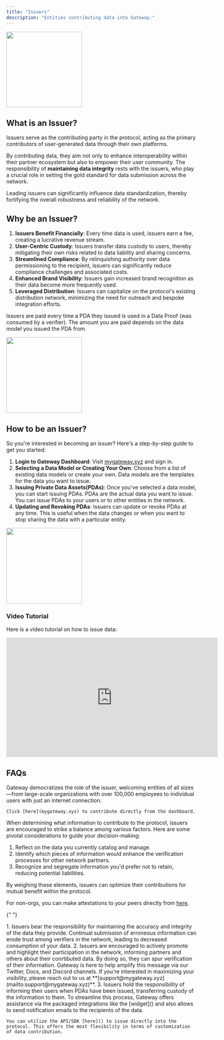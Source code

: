 ```yaml
---
title: "Issuers"
description: "Entities contributing data into Gateway."
---
```


<img height="200" src="/assets/roles/issuers-intro.png" />

## What is an Issuer?

Issuers serve as the contributing party in the protocol, acting as the primary contributors of user-generated data through their own platforms.

By contributing data, they aim not only to enhance interoperability within their partner ecosystem but also to empower their user community. The responsibility of **maintaining data integrity** rests with the issuers, who play a crucial role in setting the gold standard for data submission across the network.

Leading issuers can significantly influence data standardization, thereby fortifying the overall robustness and reliability of the network.

## Why be an Issuer?

1. **Issuers Benefit Financially**: Every time data is used, issuers earn a fee, creating a lucrative revenue stream.
2. **User-Centric Custody**: Issuers transfer data custody to users, thereby mitigating their own risks related to data liability and sharing concerns.
3. **Streamlined Compliance**: By relinquishing authority over data permissioning to the recipient, issuers can significantly reduce compliance challenges and associated costs.
4. **Enhanced Brand Visibility**: Issuers gain increased brand recognition as their data become more frequently used.
5. **Leveraged Distribution**: Issuers can capitalize on the protocol's existing distribution network, minimizing the need for outreach and bespoke integration efforts.

Issuers are paid every time a PDA they issued is used in a Data Proof (was consumed by a verifier). The amount you are paid depends on the data model you issued the PDA from.

<img height="200" src="/assets/roles/issuers-pay-structure.png" />

## How to be an Issuer?

So you're interested in becoming an issuer? Here's a step-by-step guide to get you started:

1. **Login to Gateway Dashboard**: Visit [mygateway.xyz](https://mygateway.xyz) and sign in.
2. **Selecting a Data Model or Creating Your Own**: Choose from a list of existing data models or create your own. Data models are the templates for the data you want to issue.
3. **Issuing Private Data Assets(PDAs)**: Once you've selected a data model, you can start issuing PDAs. PDAs are the actual data you want to issue. You can issue PDAs to your users or to other entities in the network.
4. **Updating and Revoking PDAs**: Issuers can update or revoke PDAs at any time. This is useful when the data changes or when you want to stop sharing the data with a particular entity.

<img height="200" src="/assets/roles/issuers-flow-structure.png" />

### Video Tutorial

Here is a video tutorial on how to issue data:

<iframe
  width="560"
  height="315"
  src="https://www.youtube.com/embed/_2_HmB76d40?si=NO2twZE9Y5eYpCe9"
  title="YouTube video player"
  frameBorder="0"
  allow="accelerometer; autoplay; clipboard-write; encrypted-media; gyroscope; picture-in-picture; web-share"
  allowfullscreen
></iframe>

## FAQs

<AccordionGroup>
  <Accordion title="Who can contribute data?">
    Gateway democratizes the role of the issuer, welcoming entities of all sizes—from large-scale organizations with over 100,000 employees to individual users with just an internet connection.

    Click [here](mygateway.xyz) to contribute directly from the dashboard.

  </Accordion>

  <Accordion title="What information should I contribute?">

When determining what information to contribute to the protocol, issuers are encouraged to strike a balance among various factors. Here are some pivotal considerations to guide your decision-making:

1. Reflect on the data you currently catalog and manage.
2. Identify which pieces of information would enhance the verification processes for other network partners.
3. Recognize and segregate information you'd prefer not to retain, reducing potential liabilities.

By weighing these elements, issuers can optimize their contributions for mutual benefit within the protocol.

For non-orgs, you can make attestations to your peers directly from [here](mygateway.xyz).

  </Accordion>

{" "}

<Accordion title="What is the issuer responsible/liable for?">
  1. Issuers bear the responsibility for maintaining the accuracy and integrity
  of the data they provide. Continual submission of erroneous information can
  erode trust among verifiers in the network, leading to decreased consumption
  of your data. 2. Issuers are encouraged to actively promote and highlight
  their participation in the network, informing partners and others about their
  conrtibuted data. By doing so, they can spur verification of their
  information. Gateway is here to help amplify this message via our Twitter,
  Docs, and Discord channels. If you're interested in maximizing your
  visibility, please reach out to us at
  **[support@mygateway.xyz](mailto:support@mygateway.xyz)**. 3. Issuers hold the
  responsibility of informing their users when PDAs have been issued,
  transferring custody of the information to them. To streamline this process,
  Gateway offers assistance via the packaged integrations like the [widget]()
  and also allows to send notification emails to the recipients of the data.
</Accordion>

  <Accordion title="How can I issue data directly through the protocol?">
    
    You can utilize the API/SDK [here]() to issue directly into the protocol. This offers the most flexibility in terms of customization of data contribution.

  </Accordion>
  
</AccordionGroup>
